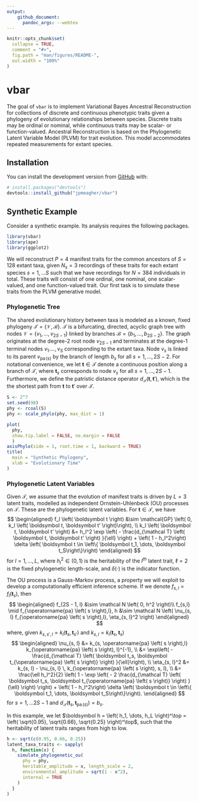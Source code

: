 ```yaml
---
output: 
    github_document:
      pandoc_args: --webtex
---
```


<!-- README.md is generated from README.Rmd. Please edit that file -->

```r
knitr::opts_chunk$set(
  collapse = TRUE,
  comment = "#>",
  fig.path = "man/figures/README-",
  out.width = "100%"
)
```

# vbar

<!-- badges: start -->
<!-- badges: end -->

The goal of `vbar` is to implement Variational Bayes Ancestral Reconstruction for collections of discrete and continuous phenotypic traits given a phylogeny of evolutionary relationships between species. Discrete traits may be ordinal or nominal, while continuous traits may be scalar- or function-valued. Ancestral Reconstruction is based on the Phylogenetic Latent Variable Model (PLVM) for trait evolution. This model accommodates repeated measurements for extant species.

## Installation

You can install the development version from [GitHub](https://github.com/) with:

``` r
# install.packages("devtools")
devtools::install_github("jpmeagher/vbar")
```

## Synthetic Example

Consider a synthetic example. Its analysis requires the following packages.

```r
library(vbar)
library(ape)
library(ggplot2)
```

We will reconstruct $P = 4$ manifest traits for the common ancestors of $S = 128$ extant taxa, given $N_s = 3$  recordings of these traits for each extant species $s = 1, \dots S$ such that we have recordings for $N = 384$ individuals in total. These traits will consist of one ordinal, one nominal, one scalar-valued, and one function-valued trait. Our first task is to simulate these traits from the PLVM generative model.

### Phylogenetic Tree

The shared evolutionary history between taxa is modeled as a known, fixed phylogeny $\mathcal T = \left\{ \mathcal V, \mathcal B \right\}$. $\mathcal T$ is a bifurcating, directed, acyclic graph tree with nodes $\mathcal V = \left\{ v_1, \dots, v_{2S - 1} \right\}$ linked by branches $\mathcal B = \left\{ b_1, \dots, b_{2S - 2} \right\}$. The graph originates at the degree-2 root node $v_{2S - 1}$ and terminates at the degree-1 terminal nodes $v_1. \dots, v_{S}$ corresponding to the extant taxa. Node $v_s$ is linked to its parent $v_{\operatorname{pa} \left( s \right)}$ by the branch of length $b_s$ for all $s = 1, \dots, 2S - 2$. For notational convenience, we let $\boldsymbol t \in \mathcal T$ denote a continuous position along a branch of $\mathcal T$, where $\boldsymbol t_s$ corresponds to node $v_s$ for all $s = 1, \dots, 2S - 1$. Furthermore, we define the patristic distance operator $d_{\mathcal T} \left( \boldsymbol t, \boldsymbol t' \right)$, which is the the shortest path from $\boldsymbol t$ to $\boldsymbol t'$ over $\mathcal T$.

```r
S <- 2^7
set.seed(98)
phy <- rcoal(S)
phy <- scale_phylo(phy, max_dist = 1)
```

```r
plot(
  phy,
  show.tip.label = FALSE, no.margin = FALSE
  )
axisPhylo(side = 1, root.time = 1, backward = TRUE)
title(
  main = "Synthetic Phylogeny",
  xlab = "Evolutionary Time"
)
```

### Phylogenetic Latent Variables

Given $\mathcal T$, we assume that the evolution of manifest traits is driven by $L = 3$ latent traits, modelled as independent Ornstein-Uhlenbeck (OU) processes on $\mathcal T$. These are the phylogenetic latent variables. For $\boldsymbol t \in \mathcal{T}$, we have
$$
\begin{aligned}
f_l \left( \boldsymbol t \right) &\sim \mathcal{GP} \left( 0, k_l \left( \boldsymbol t, \boldsymbol t' \right)\right), \\
k_l \left( \boldsymbol t, \boldsymbol t' \right) &=  h_l^2 \exp \left( - \frac{d_{\mathcal T} \left( \boldsymbol t, \boldsymbol t' \right) }{\ell} \right) + \left( 1 - h_l^2\right) \delta \left( \boldsymbol t \in \left\{ \boldsymbol t_1, \dots, \boldsymbol t_S\right\}\right)
\end{aligned}
$$
for $l = 1, \dots, L$, where $h_l^2 \in \left( 0, 1 \right)$ is the heritability of the $l^{th}$ latent trait, $\ell = 2$ is the fixed phylogenetic length-scale, and $\delta \left( \cdot \right)$ is the indicator function.

The OU process is a Gauss-Markov process, a property we will exploit to develop a computationally efficient inference scheme. If we denote $f_{s,l} = f_l \left( \boldsymbol t_s \right)$, then
$$
\begin{aligned}
f_{2S - 1, l} &\sim \mathcal N \left( 0, h^2 \right)\\
f_{s,l} \mid f_{\operatorname{pa} \left( s \right),l}, h &\sim \mathcal N \left( \nu_{s, l} f_{\operatorname{pa} \left( s \right),l}, \eta_{s, l}^2 \right)
\end{aligned}
$$
where, given $k_{s, s', l} = k_l \left( \boldsymbol t_s, \boldsymbol t_{s'} \right)$ and $k_{s, l} = k_l \left( \boldsymbol t_s, \boldsymbol t_{s} \right)$
$$
\begin{aligned}
\nu_{s, l} &= k_{s, \operatorname{pa} \left( s \right),l} k_{\operatorname{pa} \left( s \right), l}^{-1}, \\
&= \exp\left( -\frac{d_{\mathcal T} \left( \boldsymbol t_s, \boldsymbol t_{\operatorname{pa} \left( s \right)} \right) }{\ell}\right), \\
\eta_{s, l}^2 &= k_{s, l} - \nu_{s, l} \, k_{\operatorname{pa} \left( s \right), s, l}, \\
&= \frac{\ell h_l^2}{2} \left( 1 - \exp \left( - 2 \frac{d_{\mathcal T} \left( \boldsymbol t_s, \boldsymbol t_{\operatorname{pa} \left( s \right)} \right) }{\ell} \right) \right) + \left( 1 - h_l^2\right) \delta \left( \boldsymbol t \in \left\{ \boldsymbol t_1, \dots, \boldsymbol t_S\right\}\right).
\end{aligned}
$$
for $s = 1, \dots 2S - 1$ and $d_{\mathcal T} \left( \boldsymbol t_s, \boldsymbol t_{\operatorname{pa} \left( s \right)} \right) = b_s$.

In this example, we let $\boldsymbol h = \left( h_1, \dots, h_L \right)^\top = \left( \sqrt{0.95}, \sqrt{0.66}, \sqrt{0.25} \right)^\top$, such that the heritability of latent traits ranges from high to low.

```r
h <- sqrt(c(0.95, 0.66, 0.25))
latent_taxa_traits <- sapply(
  h, function(x) {
    simulate_phylogenetic_ou(
      phy = phy, 
      heritable_amplitude = x, length_scale = 2,
      environmental_amplitude = sqrt(1 - x^2),
      internal = TRUE
    )
  }
)
```


